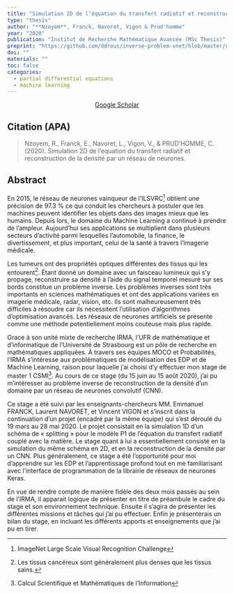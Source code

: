 ```yaml
---
title: "Simulation 2D de l’équation du transfert radiatif et reconstruction de la densité par un réseau de neurones"
type: "thesis"
author: "**Nzoyem**, Franck, Navoret, Vigon & Prud'homme"
year: "2020"
publication: "Institut de Recherche Mathématique Avancée (MSc Thesis)"
preprint: "https://github.com/ddrous/inverse-problem-vnet/blob/master/doc/references/Rapport%20de%20stage%20M1.pdf"
doi: ""
materials: ""
toc: false
categories:
  - partial differential equations
  - machine learning
---
```


```{=html}
<center> <a href="https://scholar.google.com/scholar?cluster=6127329550477364938&hl=en&oi=scholarr" class="btn btn-primary rounded-pill"> Google Scholar </a> </center>
```


## Citation (APA)

> Nzoyem, R., Franck, E., Navoret, L., Vigon, V., & PRUD’HOMME, C. (2020). Simulation 2D de l’equation du transfert radiatif et reconstruction de la densité par un réseau de neurones.


## Abstract
En 2015, le réseau de neurones vainqueur de l’ILSVRC[^1] obtient une précision de 97.3 % ce qui conduit les chercheurs à postuler que les machines peuvent identifier les objets dans des images mieux que les humains. Depuis lors, le domaine du Machine Learning a continué à prendre de l’ampleur. Aujourd’hui ses applications se multiplient dans plusieurs secteurs d’activité parmi lesquelles l’automobile, la finance, le divertissement, et plus important, celui de la santé à travers l’imagerie médicale.

Les tumeurs ont des propriétés optiques différentes des tissus qui les entourent[^2]. Étant donné un domaine avec un faisceau lumineux qui s’y propage, reconstruire sa densité à l’aide du signal temporel mesuré sur ses bords constitue un problème inverse. Les problèmes inverses sont très importants en sciences mathématiques et ont des applications variées en imagerie médicale, radar, vision, etc. Ils sont malheureusement très difficiles à résoudre car ils nécessitent l’utilisation d’algorithmes d’optimisation avancés. Les réseaux de neurones artificiels se présente comme une méthode potentiellement moins couteuse mais plus rapide.

Grace à son unité mixte de recherche IRMA, l’UFR de mathématique et d’informatique de l’Université de Strasbourg est un pôle de recherche en mathématiques appliquées. À travers ses équipes MOCO et Probabilités, l’IRMA s’intéresse aux problématiques de modélisation des EDP et de Machine Learning, raison pour laquelle j’ai choisi d’y effectuer mon stage de master 1 CSMI[^3]. Au cours de ce stage (du 15 juin au 15 août 2020), j’ai pu m’intéresser au problème inverse de reconstruction de la densité d’un domaine par un réseau de neurones convolutif (CNN).

Ce stage a été suivi par les enseignants-chercheurs MM. Emmanuel FRANCK, Laurent NAVORET, et Vincent VIGON et s’inscrit dans la continuation d’un projet (encadré par la même équipe) qui s’est déroulé du 19 mars au 28 mai 2020. Le projet consistait en la simulation 1D d’un schéma de « splitting » pour le modèle P1 de l’équation du transfert radiatif couplé avec la matière. Le stage quant à lui a essentiellement consisté en la simulation du même schéma en 2D, et en la reconstruction de la densité par un CNN. Plus généralement, ce stage a été l’opportunité pour moi d’apprendre sur les EDP et l’apprentissage profond tout en me familiarisant avec l’interface de programmation de la librairie de réseaux de neurones Keras.

En vue de rendre compte de manière fidèle des deux mois passés au sein de l’IRMA, il apparait logique de présenter en titre de préambule le cadre du stage et son environnement technique. Ensuite il s’agira de présenter les différentes missions et tâches qui j’ai pu effectuer. Enfin je présenterais un bilan du stage, en incluant les différents apports et enseignements que j’ai pu en tirer.

[^1]: ImageNet Large Scale Visual Recognition Challenge
[^2]: Les tissus cancéreux sont généralement plus denses que les tissus sains.
[^3]: Calcul Scientifique et Mathématiques de l’Information